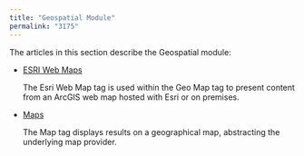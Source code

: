 ```yaml
---
title: "Geospatial Module"
permalink: "3175"
---
```


The articles in this section describe the Geospatial module:

* [ESRI Web Maps](/fusion/5.9/3173/esri-web-maps)

  The Esri Web Map tag is used within the Geo Map tag to present content from an ArcGIS web map hosted with Esri or on premises.
* [Maps](/fusion/5.9/3174/maps)

  The Map tag displays results on a geographical map, abstracting the underlying map provider.